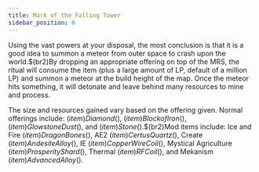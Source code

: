 ```yaml
---
title: Mark of the Falling Tower
sidebar_position: 0
---
```



Using the vast powers at your disposal, the most conclusion is that it is a good idea to summon a meteor from outer space to crash upon the world.$(br2)By dropping an appropriate offering on top of the MRS, the ritual will consume the item (plus a large amount of LP, default of a million LP) and summon a meteor at the build height of the map. Once the meteor hits something, it will detonate and leave behind many resources to mine and process.

The size and resources gained vary based on the offering given. Normal offerings include: $(item)Diamond$(), $(item)Block of Iron$(), $(item)Glowstone Dust$(), and $(item)Stone$().$(br2)Mod items include: Ice and Fire $(item)Dragon Bones$(), AE2 $(item)Certus Quartz$(), Create $(item)Andesite Alloy$(), IE $(item)Copper Wire Coil$(), Mystical Agriculture $(item)Prosperity Shard$(), Thermal $(item)RF Coil$(), and Mekanism $(item)Advanced Alloy$().


